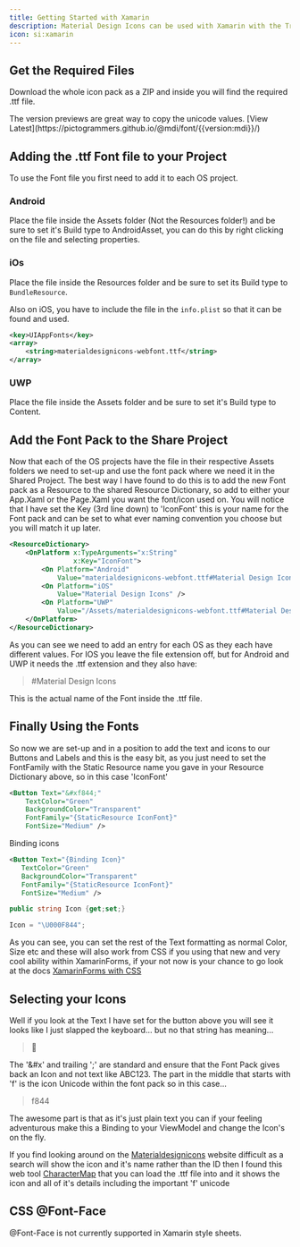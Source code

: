 ```yaml
---
title: Getting Started with Xamarin
description: Material Design Icons can be used with Xamarin with the TrueType files.
icon: si:xamarin
---
```


## Get the Required Files

Download the whole icon pack as a ZIP and inside you will find the required .ttf file.

<Note>
  The version previews are great way to copy the unicode values. [View Latest](https://pictogrammers.github.io/@mdi/font/{{version:mdi}}/)
</Note>

## Adding the .ttf Font file to your Project

To use the Font file you first need to add it to each OS project.

### Android

Place the file inside the Assets folder (Not the Resources folder!) and be sure to set it's Build type to AndroidAsset, you can do this by right clicking on the file and selecting properties.

### iOs

Place the file inside the Resources folder and be sure to set its Build type to `BundleResource`.

Also on iOS, you have to include the file in the `info.plist` so that it can be found and used.

```xml
<key>UIAppFonts</key>
<array>
    <string>materialdesignicons-webfont.ttf</string>
</array>
```

### UWP

Place the file inside the Assets folder and be sure to set it's Build type to Content.

## Add the Font Pack to the Share Project

Now that each of the OS projects have the file in their respective Assets folders we need to set-up and use the font pack where we need it in the Shared Project. The best way I have found to do this is to add the new Font pack as a Resource to the shared Resource Dictionary, so add to either your App.Xaml or the Page.Xaml you want the font/icon used on. You will notice that I have set the Key (3rd line down) to 'IconFont' this is your name for the Font pack and can be set to what ever naming convention you choose but you will match it up later.

```xml
<ResourceDictionary>
    <OnPlatform x:TypeArguments="x:String"
                x:Key="IconFont">
        <On Platform="Android"
            Value="materialdesignicons-webfont.ttf#Material Design Icons" />
        <On Platform="iOS"
            Value="Material Design Icons" />
        <On Platform="UWP"
            Value="/Assets/materialdesignicons-webfont.ttf#Material Design Icons" />
    </OnPlatform>
</ResourceDictionary>
```

As you can see we need to add an entry for each OS as they each have different values.  For IOS you leave the file extension off, but for Android and UWP it needs the .ttf extension and they also have:

> #Material Design Icons

This is the actual name of the Font inside the .ttf file.

## Finally Using the Fonts

So now we are set-up and in a position to add the text and icons to our Buttons and Labels and this is the easy bit, as you just need to set the FontFamily with the Static Resource name you gave in your Resource Dictionary above, so in this case 'IconFont'

```xml
<Button Text="&#xf844;"
    TextColor="Green"
    BackgroundColor="Transparent"
    FontFamily="{StaticResource IconFont}"
    FontSize="Medium" />
```

Binding icons

 ```xml
<Button Text="{Binding Icon}"
    TextColor="Green"
    BackgroundColor="Transparent"
    FontFamily="{StaticResource IconFont}"
    FontSize="Medium" />
```

 ```c#
public string Icon {get;set;}

Icon = "\U000F844";
```

As you can see, you can set the rest of the Text formatting as normal Color, Size etc and these will also work from CSS if you using that new and very cool ability within XamarinForms, if your not now is your chance to go look at the docs [XamarinForms with CSS](https://docs.microsoft.com/en-us/xamarin/xamarin-forms/user-interface/styles/css/)

## Selecting your Icons

Well if you look at the Text I have set for the button above you will see it looks like I just slapped the keyboard... but no that string has meaning...

> &#xf4ab;

The '&#x' and trailing ';' are standard and ensure that the Font Pack gives back an Icon and not text like ABC123. The part in the middle that starts with 'f' is the icon Unicode within the font pack so in this case...

> f844

The awesome part is that as it's just plain text you can if your feeling adventurous make this a Binding to your ViewModel and change the Icon's on the fly.

If you find looking around on the [Materialdesignicons](https://materialdesignicons.com/) website difficult as a search will show the icon and it's name rather than the ID then I found this web tool [CharacterMap](http://bluejamesbond.github.io/CharacterMap/) that you can load the .ttf file into and it shows the icon and all of it's details including the important 'f' unicode

## CSS @Font-Face

@Font-Face is not currently supported in Xamarin style sheets.
